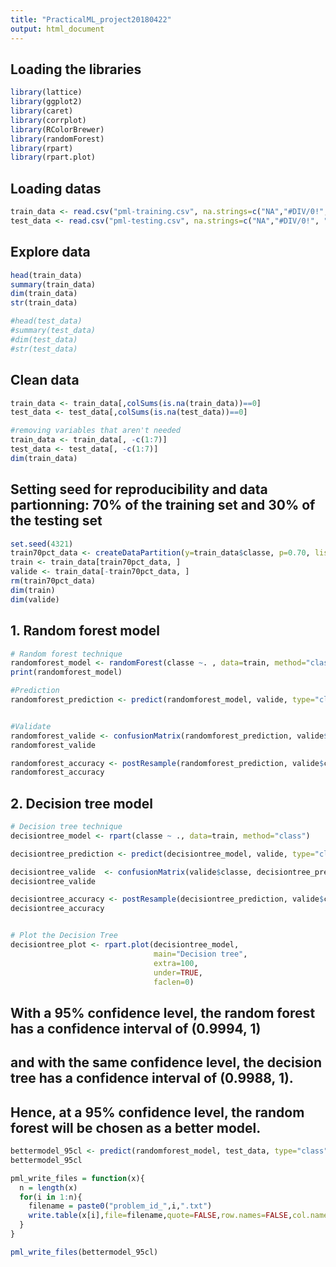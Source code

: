 ---
title: "PracticalML_project20180422"
output: html_document
---

## Loading the libraries
```{r Loading the libraries}
library(lattice)
library(ggplot2)
library(caret)
library(corrplot)
library(RColorBrewer)
library(randomForest)
library(rpart)
library(rpart.plot)
```

## Loading datas
```{r loading}
train_data <- read.csv("pml-training.csv", na.strings=c("NA","#DIV/0!", ""))
test_data <- read.csv("pml-testing.csv", na.strings=c("NA","#DIV/0!", ""))
```



## Explore data
```{r Explore data}
head(train_data)
summary(train_data)
dim(train_data) 
str(train_data)

#head(test_data)
#summary(test_data)
#dim(test_data)
#str(test_data)
```

## Clean data
```{r Cleaning data}
train_data <- train_data[,colSums(is.na(train_data))==0]
test_data <- test_data[,colSums(is.na(test_data))==0]

#removing variables that aren't needed 
train_data <- train_data[, -c(1:7)]
test_data <- test_data[, -c(1:7)]
dim(train_data)
```


## Setting seed for reproducibility and data partionning: 70% of the training set and 30% of the testing set
```{r seed}
set.seed(4321)
train70pct_data <- createDataPartition(y=train_data$classe, p=0.70, list=FALSE)
train <- train_data[train70pct_data, ]
valide <- train_data[-train70pct_data, ]
rm(train70pct_data)
dim(train)
dim(valide)
```

## 1. Random forest model
```{r Random forest}
# Random forest technique
randomforest_model <- randomForest(classe ~. , data=train, method="class")
print(randomforest_model) 

#Prediction
randomforest_prediction <- predict(randomforest_model, valide, type="class")


#Validate
randomforest_valide <- confusionMatrix(randomforest_prediction, valide$classe)
randomforest_valide

randomforest_accuracy <- postResample(randomforest_prediction, valide$classe)
randomforest_accuracy
```


## 2. Decision tree model
```{r Decision tree}
# Decision tree technique
decisiontree_model <- rpart(classe ~ ., data=train, method="class")

decisiontree_prediction <- predict(decisiontree_model, valide, type="class")

decisiontree_valide  <- confusionMatrix(valide$classe, decisiontree_prediction)
decisiontree_valide

decisiontree_accuracy <- postResample(decisiontree_prediction, valide$classe)
decisiontree_accuracy


# Plot the Decision Tree
decisiontree_plot <- rpart.plot(decisiontree_model, 
                                main="Decision tree", 
                                extra=100, 
                                under=TRUE, 
                                faclen=0)
```


## With a 95% confidence level, the random forest has a confidence interval of  (0.9994, 1)
## and with the same confidence level, the decision tree has a confidence interval of (0.9988, 1). 
## Hence, at a 95% confidence level, the random forest will be chosen as a better model.
```{r Final decision}
bettermodel_95cl <- predict(randomforest_model, test_data, type="class")
bettermodel_95cl

pml_write_files = function(x){
  n = length(x)
  for(i in 1:n){
    filename = paste0("problem_id_",i,".txt")
    write.table(x[i],file=filename,quote=FALSE,row.names=FALSE,col.names=FALSE)
  }
}

pml_write_files(bettermodel_95cl)
```